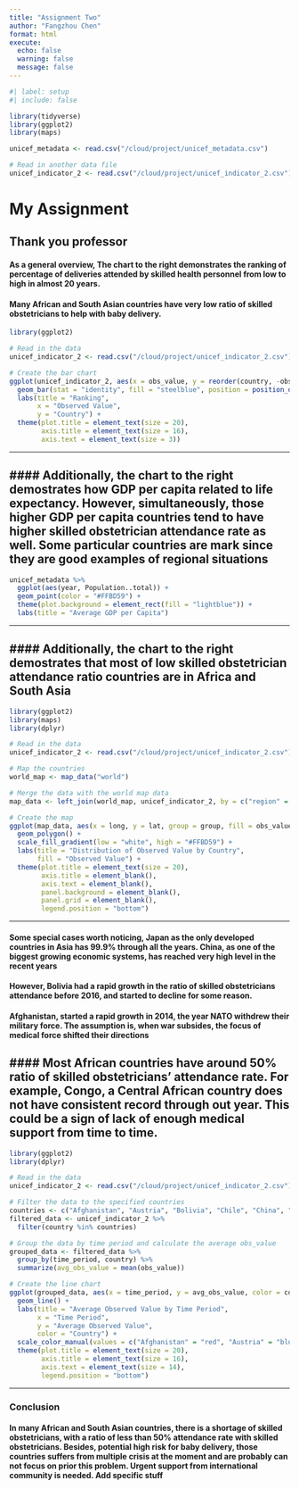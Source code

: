 ```yaml
---
title: "Assignment Two"
author: "Fangzhou Chen"
format: html
execute: 
  echo: false
  warning: false
  message: false
---
```



```r
#| label: setup
#| include: false

library(tidyverse)
library(ggplot2)
library(maps)

unicef_metadata <- read.csv("/cloud/project/unicef_metadata.csv")

# Read in another data file
unicef_indicator_2 <- read.csv("/cloud/project/unicef_indicator_2.csv")
```


# My Assignment

## Thank you professor


#### As a general overview, The chart to the right demonstrates the ranking of percentage of deliveries attended by skilled health personnel from low to high in almost 20 years. 
  
#### Many African and South Asian countries have very low ratio of skilled obstetricians to help with baby delivery. 


```r
library(ggplot2)

# Read in the data
unicef_indicator_2 <- read.csv("/cloud/project/unicef_indicator_2.csv")

# Create the bar chart
ggplot(unicef_indicator_2, aes(x = obs_value, y = reorder(country, -obs_value))) +
  geom_bar(stat = "identity", fill = "steelblue", position = position_dodge(width = 0.8)) +
  labs(title = "Ranking",
       x = "Observed Value",
       y = "Country") +
  theme(plot.title = element_text(size = 20),
        axis.title = element_text(size = 16),
        axis.text = element_text(size = 3))


```
---

#### Additionally, the chart to the right demostrates how GDP per capita related to life expectancy. However, simultaneously, those higher GDP per capita countries tend to have higher skilled obstetrician attendance rate as well. Some particular countries are mark since they are good examples of regional situations
---


```r
unicef_metadata %>%
  ggplot(aes(year, Population..total)) +
  geom_point(color = "#FFBD59") +
  theme(plot.background = element_rect(fill = "lightblue")) +
  labs(title = "Average GDP per Capita")

```
---

#### Additionally, the chart to the right demostrates that most of low skilled obstetrician attendance ratio countries are in Africa and South Asia
---

```r
library(ggplot2)
library(maps)
library(dplyr)

# Read in the data
unicef_indicator_2 <- read.csv("/cloud/project/unicef_indicator_2.csv")

# Map the countries
world_map <- map_data("world")

# Merge the data with the world map data
map_data <- left_join(world_map, unicef_indicator_2, by = c("region" = "country"))

# Create the map
ggplot(map_data, aes(x = long, y = lat, group = group, fill = obs_value)) +
  geom_polygon() +
  scale_fill_gradient(low = "white", high = "#FFBD59") +
  labs(title = "Distribution of Observed Value by Country",
       fill = "Observed Value") +
  theme(plot.title = element_text(size = 20),
        axis.title = element_blank(),
        axis.text = element_blank(),
        panel.background = element_blank(),
        panel.grid = element_blank(),
        legend.position = "bottom")
```
---


#### Some special cases worth noticing, Japan as the only developed countries in Asia has 99.9% through all the years. China, as one of the biggest growing economic systems, has reached very high level in the recent years 
  
#### However, Bolivia had a rapid growth in the ratio of skilled obstetricians attendance before 2016, and started to decline for some reason. 
  
#### Afghanistan, started a rapid growth in 2014, the year NATO withdrew their military force. The assumption is, when war subsides, the focus of medical force shifted their directions 
  
#### Most African countries have around 50% ratio of skilled obstetricians’ attendance rate. For example, Congo, a Central African country does not have consistent record through out year. This could be a sign of lack of enough medical support from time to time. 
---

```r
library(ggplot2)
library(dplyr)

# Read in the data
unicef_indicator_2 <- read.csv("/cloud/project/unicef_indicator_2.csv")

# Filter the data to the specified countries
countries <- c("Afghanistan", "Austria", "Bolivia", "Chile", "China", "Congo", "Ethiopia", "Fiji", "India", "Japan", "Pakistan")
filtered_data <- unicef_indicator_2 %>% 
  filter(country %in% countries)

# Group the data by time period and calculate the average obs_value
grouped_data <- filtered_data %>% 
  group_by(time_period, country) %>% 
  summarize(avg_obs_value = mean(obs_value))

# Create the line chart
ggplot(grouped_data, aes(x = time_period, y = avg_obs_value, color = country)) +
  geom_line() +
  labs(title = "Average Observed Value by Time Period",
       x = "Time Period",
       y = "Average Observed Value",
       color = "Country") +
  scale_color_manual(values = c("Afghanistan" = "red", "Austria" = "blue", "Bolivia" = "green", "Chile" = "orange", "China" = "purple", "Congo" = "brown", "Ethiopia" = "gray", "Fiji" = "darkgreen", "India" = "pink", "Japan" = "gold", "Pakistan" = "black")) +
  theme(plot.title = element_text(size = 20),
        axis.title = element_text(size = 16),
        axis.text = element_text(size = 14),
        legend.position = "bottom")

```
---

### Conclusion

#### In many African and South Asian countries, there is a shortage of skilled obstetricians, with a ratio of less than 50% attendance rate with skilled obstetricians. Besides, potential high risk for baby delivery, those countries suffers from multiple crisis at the moment and are probably can not focus on prior this problem. Urgent support from international community is needed.  Add specific  stuff





